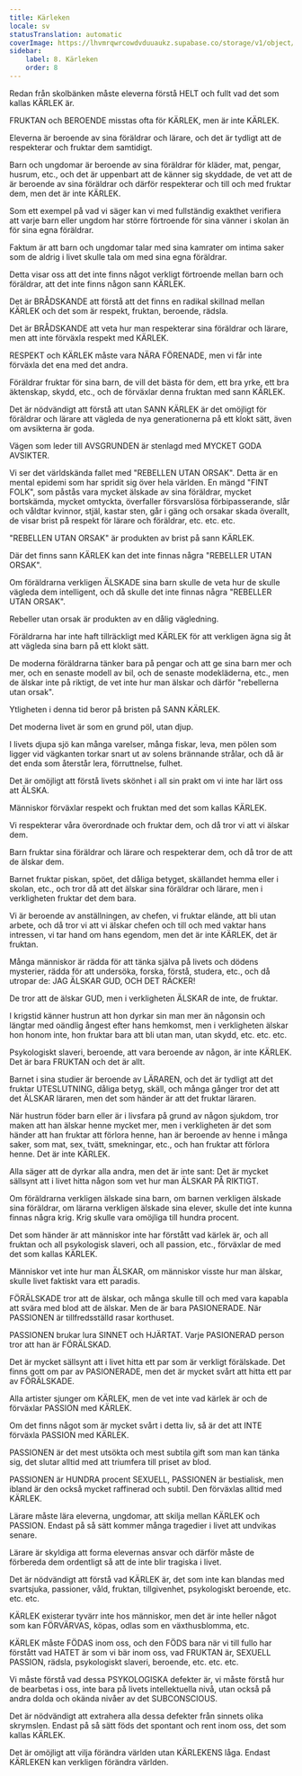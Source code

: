 ```yaml
---
title: Kärleken
locale: sv
statusTranslation: automatic
coverImage: https://lhvmrqwrcowdvduuaukz.supabase.co/storage/v1/object/public/strapi-uploads/small_cover-educacion-fundamental.webp-2d51a7828a2b1309555be27f7e2a61a0.webp
sidebar:
    label: 8. Kärleken
    order: 8
---
```

Redan från skolbänken måste eleverna förstå HELT och fullt vad det som kallas KÄRLEK är.

FRUKTAN och BEROENDE misstas ofta för KÄRLEK, men är inte KÄRLEK.

Eleverna är beroende av sina föräldrar och lärare, och det är tydligt att de respekterar och fruktar dem samtidigt.

Barn och ungdomar är beroende av sina föräldrar för kläder, mat, pengar, husrum, etc., och det är uppenbart att de känner sig skyddade, de vet att de är beroende av sina föräldrar och därför respekterar och till och med fruktar dem, men det är inte KÄRLEK.

Som ett exempel på vad vi säger kan vi med fullständig exakthet verifiera att varje barn eller ungdom har större förtroende för sina vänner i skolan än för sina egna föräldrar.

Faktum är att barn och ungdomar talar med sina kamrater om intima saker som de aldrig i livet skulle tala om med sina egna föräldrar.

Detta visar oss att det inte finns något verkligt förtroende mellan barn och föräldrar, att det inte finns någon sann KÄRLEK.

Det är BRÅDSKANDE att förstå att det finns en radikal skillnad mellan KÄRLEK och det som är respekt, fruktan, beroende, rädsla.

Det är BRÅDSKANDE att veta hur man respekterar sina föräldrar och lärare, men att inte förväxla respekt med KÄRLEK.

RESPEKT och KÄRLEK måste vara NÄRA FÖRENADE, men vi får inte förväxla det ena med det andra.

Föräldrar fruktar för sina barn, de vill det bästa för dem, ett bra yrke, ett bra äktenskap, skydd, etc., och de förväxlar denna fruktan med sann KÄRLEK.

Det är nödvändigt att förstå att utan SANN KÄRLEK är det omöjligt för föräldrar och lärare att vägleda de nya generationerna på ett klokt sätt, även om avsikterna är goda.

Vägen som leder till AVSGRUNDEN är stenlagd med MYCKET GODA AVSIKTER.

Vi ser det världskända fallet med "REBELLEN UTAN ORSAK". Detta är en mental epidemi som har spridit sig över hela världen. En mängd "FINT FOLK", som påstås vara mycket älskade av sina föräldrar, mycket bortskämda, mycket omtyckta, överfaller försvarslösa förbipasserande, slår och våldtar kvinnor, stjäl, kastar sten, går i gäng och orsakar skada överallt, de visar brist på respekt för lärare och föräldrar, etc. etc. etc.

"REBELLEN UTAN ORSAK" är produkten av brist på sann KÄRLEK.

Där det finns sann KÄRLEK kan det inte finnas några "REBELLER UTAN ORSAK".

Om föräldrarna verkligen ÄLSKADE sina barn skulle de veta hur de skulle vägleda dem intelligent, och då skulle det inte finnas några "REBELLER UTAN ORSAK".

Rebeller utan orsak är produkten av en dålig vägledning.

Föräldrarna har inte haft tillräckligt med KÄRLEK för att verkligen ägna sig åt att vägleda sina barn på ett klokt sätt.

De moderna föräldrarna tänker bara på pengar och att ge sina barn mer och mer, och en senaste modell av bil, och de senaste modekläderna, etc., men de älskar inte på riktigt, de vet inte hur man älskar och därför "rebellerna utan orsak".

Ytligheten i denna tid beror på bristen på SANN KÄRLEK.

Det moderna livet är som en grund pöl, utan djup.

I livets djupa sjö kan många varelser, många fiskar, leva, men pölen som ligger vid vägkanten torkar snart ut av solens brännande strålar, och då är det enda som återstår lera, förruttnelse, fulhet.

Det är omöjligt att förstå livets skönhet i all sin prakt om vi inte har lärt oss att ÄLSKA.

Människor förväxlar respekt och fruktan med det som kallas KÄRLEK.

Vi respekterar våra överordnade och fruktar dem, och då tror vi att vi älskar dem.

Barn fruktar sina föräldrar och lärare och respekterar dem, och då tror de att de älskar dem.

Barnet fruktar piskan, spöet, det dåliga betyget, skällandet hemma eller i skolan, etc., och tror då att det älskar sina föräldrar och lärare, men i verkligheten fruktar det dem bara.

Vi är beroende av anställningen, av chefen, vi fruktar elände, att bli utan arbete, och då tror vi att vi älskar chefen och till och med vaktar hans intressen, vi tar hand om hans egendom, men det är inte KÄRLEK, det är fruktan.

Många människor är rädda för att tänka själva på livets och dödens mysterier, rädda för att undersöka, forska, förstå, studera, etc., och då utropar de: JAG ÄLSKAR GUD, OCH DET RÄCKER!

De tror att de älskar GUD, men i verkligheten ÄLSKAR de inte, de fruktar.

I krigstid känner hustrun att hon dyrkar sin man mer än någonsin och längtar med oändlig ångest efter hans hemkomst, men i verkligheten älskar hon honom inte, hon fruktar bara att bli utan man, utan skydd, etc. etc. etc.

Psykologiskt slaveri, beroende, att vara beroende av någon, är inte KÄRLEK. Det är bara FRUKTAN och det är allt.

Barnet i sina studier är beroende av LÄRAREN, och det är tydligt att det fruktar UTESLUTNING, dåliga betyg, skäll, och många gånger tror det att det ÄLSKAR läraren, men det som händer är att det fruktar läraren.

När hustrun föder barn eller är i livsfara på grund av någon sjukdom, tror maken att han älskar henne mycket mer, men i verkligheten är det som händer att han fruktar att förlora henne, han är beroende av henne i många saker, som mat, sex, tvätt, smekningar, etc., och han fruktar att förlora henne. Det är inte KÄRLEK.

Alla säger att de dyrkar alla andra, men det är inte sant: Det är mycket sällsynt att i livet hitta någon som vet hur man ÄLSKAR PÅ RIKTIGT.

Om föräldrarna verkligen älskade sina barn, om barnen verkligen älskade sina föräldrar, om lärarna verkligen älskade sina elever, skulle det inte kunna finnas några krig. Krig skulle vara omöjliga till hundra procent.

Det som händer är att människor inte har förstått vad kärlek är, och all fruktan och all psykologisk slaveri, och all passion, etc., förväxlar de med det som kallas KÄRLEK.

Människor vet inte hur man ÄLSKAR, om människor visste hur man älskar, skulle livet faktiskt vara ett paradis.

FÖRÄLSKADE tror att de älskar, och många skulle till och med vara kapabla att svära med blod att de älskar. Men de är bara PASIONERADE. När PASSIONEN är tillfredsställd rasar korthuset.

PASSIONEN brukar lura SINNET och HJÄRTAT. Varje PASIONERAD person tror att han är FÖRÄLSKAD.

Det är mycket sällsynt att i livet hitta ett par som är verkligt förälskade. Det finns gott om par av PASIONERADE, men det är mycket svårt att hitta ett par av FÖRÄLSKADE.

Alla artister sjunger om KÄRLEK, men de vet inte vad kärlek är och de förväxlar PASSION med KÄRLEK.

Om det finns något som är mycket svårt i detta liv, så är det att INTE förväxla PASSION med KÄRLEK.

PASSIONEN är det mest utsökta och mest subtila gift som man kan tänka sig, det slutar alltid med att triumfera till priset av blod.

PASSIONEN är HUNDRA procent SEXUELL, PASSIONEN är bestialisk, men ibland är den också mycket raffinerad och subtil. Den förväxlas alltid med KÄRLEK.

Lärare måste lära eleverna, ungdomar, att skilja mellan KÄRLEK och PASSION. Endast på så sätt kommer många tragedier i livet att undvikas senare.

Lärare är skyldiga att forma elevernas ansvar och därför måste de förbereda dem ordentligt så att de inte blir tragiska i livet.

Det är nödvändigt att förstå vad KÄRLEK är, det som inte kan blandas med svartsjuka, passioner, våld, fruktan, tillgivenhet, psykologiskt beroende, etc. etc. etc.

KÄRLEK existerar tyvärr inte hos människor, men det är inte heller något som kan FÖRVÄRVAS, köpas, odlas som en växthusblomma, etc.

KÄRLEK måste FÖDAS inom oss, och den FÖDS bara när vi till fullo har förstått vad HATET är som vi bär inom oss, vad FRUKTAN är, SEXUELL PASSION, rädsla, psykologiskt slaveri, beroende, etc. etc. etc.

Vi måste förstå vad dessa PSYKOLOGISKA defekter är, vi måste förstå hur de bearbetas i oss, inte bara på livets intellektuella nivå, utan också på andra dolda och okända nivåer av det SUBCONSCIOUS.

Det är nödvändigt att extrahera alla dessa defekter från sinnets olika skrymslen. Endast på så sätt föds det spontant och rent inom oss, det som kallas KÄRLEK.

Det är omöjligt att vilja förändra världen utan KÄRLEKENS låga. Endast KÄRLEKEN kan verkligen förändra världen.


